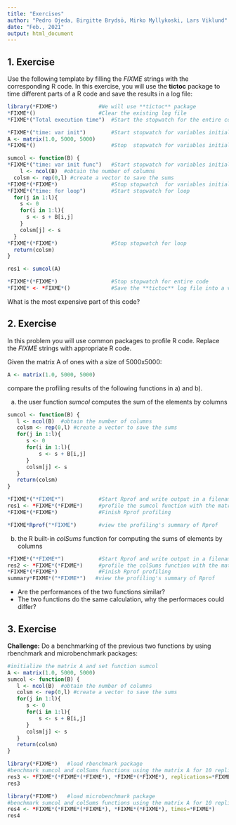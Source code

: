 ```yaml
---
title: "Exercises"
author: "Pedro Ojeda, Birgitte Brydsö, Mirko Myllykoski, Lars Viklund"
date: "Feb., 2021"
output: html_document
---
```


## 1. Exercise

Use the following template by filling the *FIXME* strings with the corresponding
R code. In this exercise, you will use the **tictoc** package to time different
parts of a R code and save the results in a log file:

```r
library(*FIXME*)             #We will use **tictoc** package
*FIXME*()                    #Clear the existing log file
*FIXME*("Total execution time")  #Start the stopwatch for the entire code

*FIXME*("time: var init")        #Start stopwatch for variables initialization
A <- matrix(1.0, 5000, 5000)
*FIXME*()                        #Stop  stopwatch for variables initialization 

sumcol <- function(B) {
*FIXME*("time: var init func")   #Start stopwatch for variables initialization in function
    l <- ncol(B)  #obtain the number of columns
  colsm <- rep(0,l) #create a vector to save the sums
*FIXME*(*FIXME*)                 #Stop stopwatch  for variables initialization in function   
*FIXME*("time: for loop")        #Start stopwatch for loop  
  for(j in 1:l){  
    s <- 0
    for(i in 1:l){
      s <- s + B[i,j]
    }
    colsm[j] <- s
  }
*FIXME*(*FIXME*)                 #Stop stopwatch for loop
  return(colsm)
}

res1 <- sumcol(A)

*FIXME*(*FIXME*)                 #Stop stopwatch for entire code
*FIXME* <- *FIXME*()             #Save the **tictoc** log file into a variable called *logfile*
```

What is the most expensive part of this code?

## 2. Exercise

In this problem you will use common packages to profile R code. Replace the *FIXME* strings
with appropriate R code.

Given the matrix A of ones with a size of 5000x5000:

```r
A <- matrix(1.0, 5000, 5000)
```

compare the profiling results of the following functions in a) and b).

a) the user function *sumcol* computes the sum of the elements by columns


```r
sumcol <- function(B) {
   l <- ncol(B)  #obtain the number of columns
   colsm <- rep(0,l) #create a vector to save the sums
   for(j in 1:l){  
      s <- 0
      for(i in 1:l){
          s <- s + B[i,j]
      }
      colsm[j] <- s
   }
   return(colsm)
}

*FIXME*("*FIXME*")           #Start Rprof and write output in a filename called Rprofa.out
res1 <- *FIXME*(*FIXME*)     #profile the sumcol function with the matrix A as input 
*FIXME*(*FIXME*)             #Finish Rprof profiling 

*FIXME*Rprof("*FIXME")       #view the profiling's summary of Rprof
```


b) the R built-in *colSums* function for computing the sums of elements by columns

```r
*FIXME*("*FIXME*")           #Start Rprof and write output in a filename called Rprofb.out
res2 <- *FIXME*(*FIXME*)     #profile the colSums function with the matrix A as input
*FIXME*(*FIXME*)             #Finish Rprof profiling 
summary*FIXME*("*FIXME*")   #view the profiling's summary of Rprof 
```


* Are the performances of the two functions similar? 
* The two functions do the same calculation, why the performaces could differ?

## 3. Exercise

**Challenge:** Do a benchmarking of the previous two functions by using rbenchmark
and microbenchmark packages:

```r
#initialize the matrix A and set function sumcol
A <- matrix(1.0, 5000, 5000)
sumcol <- function(B) {
   l <- ncol(B)  #obtain the number of columns
   colsm <- rep(0,l) #create a vector to save the sums
   for(j in 1:l){  
      s <- 0
      for(i in 1:l){
          s <- s + B[i,j]
      }
      colsm[j] <- s
   }
   return(colsm)
}

library(*FIXME*)   #load rbenchmark package
#benchmark sumcol and colSums functions using the matrix A for 10 replicas
res3 <- *FIXME*(*FIXME*(*FIXME*), *FIXME*(*FIXME*), replications=*FIXME*) 
res3 

library(*FIXME*)   #load microbenchmark package
#benchmark sumcol and colSums functions using the matrix A for 10 replicas
res4 <- *FIXME*(*FIXME*(*FIXME*), *FIXME*(*FIXME*), times=*FIXME*)
res4
```